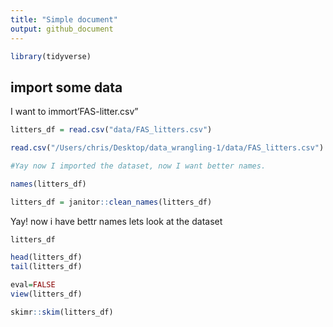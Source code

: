 ```yaml
---
title: "Simple document"
output: github_document
---
```


```r
library(tidyverse)
```

## import some data

I want to immort'FAS-litter.csv"

```r
litters_df = read.csv("data/FAS_litters.csv")

read.csv("/Users/chris/Desktop/data_wrangling-1/data/FAS_litters.csv") #but  never use this

#Yay now I imported the dataset, now I want better names.
```


```r
names(litters_df)

litters_df = janitor::clean_names(litters_df)
```
Yay! now i have bettr names lets look at the dataset

```r
litters_df

head(litters_df)
tail(litters_df)
```

```r
eval=FALSE
view(litters_df)
```

```r
skimr::skim(litters_df)
```


